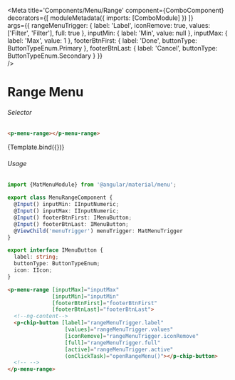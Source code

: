 

<Meta title='Components/Menu/Range'
    component={ComboComponent}
    decorators={[
      moduleMetadata({
          imports: [ComboModule]
      })
    ]}  
    args={{
      rangeMenuTrigger: {
          label: 'Label',
          iconRemove: true,
          values: ['Filter', 'Filter'],
          full: true
      },
      inputMin: { label: 'Min', value: null },
      inputMax: { label: 'Max', value: 1 },
      footerBtnFirst: {
        label: 'Done',
        buttonType: ButtonTypeEnum.Primary
      },
      footerBtnLast: {
        label: 'Cancel',
        buttonType: ButtonTypeEnum.Secondary
      }
    }}  
 />


# Range Menu

###### Selector
```html
<p-menu-range></p-menu-range>
```
<Canvas>
  <Story name="Range Menu"
    args={{ 
    }}>
    {Template.bind({})}
  </Story>
</Canvas>

###### Usage
```ts
import {MatMenuModule} from '@angular/material/menu';

export class MenuRangeComponent {
  @Input() inputMin: IInputNumeric;
  @Input() inputMax: IInputNumeric;
  @Input() footerBtnFirst: IMenuButton;
  @Input() footerBtnLast: IMenuButton;
  @ViewChild('menuTrigger') menuTrigger: MatMenuTrigger
}

export interface IMenuButton {
  label: string;
  buttonType: ButtonTypeEnum;
  icon: IIcon;
}
```
```html
<p-menu-range [inputMax]="inputMax"
              [inputMin]="inputMin"
              [footerBtnFirst]="footerBtnFirst"
              [footerBtnLast]="footerBtnLast">
  <!--ng-content-->
  <p-chip-button [label]="rangeMenuTrigger.label"
                  [values]="rangeMenuTrigger.values"
                  [iconRemove]="rangeMenuTrigger.iconRemove"
                  [full]="rangeMenuTrigger.full"
                  [active]="rangeMenuTrigger.active"
                  (onClickTask)="openRangeMenu()"></p-chip-button>
  <!-- -->
</p-menu-range>
```
